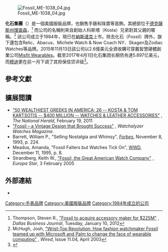 {{Infobox company
|name = Fossil Group, Inc.
|logo =  [[File:Fossil_Group.png|250px]]
|type = [[上市公司|上市公司]]
|traded_as = {{NASDAQ|FOSL}}<br />[[S&P_500|S&P 500成分]]
|foundation = 1984年
|founder = Tom Kartsotis<ref name="FUNDING">[http://www.fundinguniverse.com/company-histories/Fossil-Inc-Company-History.html "Fossil Company History"] {{Wayback|url=http://www.fundinguniverse.com/company-histories/Fossil-Inc-Company-History.html |date=20120510135147 }}, ''Funding Universe''</ref>
|location = {{US}}[[德克薩斯州|德克薩斯州]]理查森
|locations = 364<ref>{{Cite web |url=http://www.fossil.com/attachments/en_US/financials/2010/2010_Annual_Report.pdf |title=Fossil 2010 Annual Report |accessdate=2015-10-26 |archive-date=2011-09-27 |archive-url=https://web.archive.org/web/20110927093134/http://www.fossil.com/attachments/en_US/financials/2010/2010_Annual_Report.pdf |dead-url=no }}</ref>
|key_people = Tom Kartsotis（董事長）<br>Kosta N. Kartsotis（CEO）
|industry = 休閒品
|products = 手錶、珠寶、服飾和錢包
| revenue = {{decrease}} US$ 30.42371億（2016）<ref name='xbrlus_1'>{{cite web|url=https://www.fossilgroup.com/wp-content/uploads/2017/03/FOSL-2016.12.31-10K-Final-w-exhibits.pdf|title=Fossil Group, Inc. 2013 Annual Report Form (10-K)|publisher=Fossil Group|format=PDF|access-date=2017-12-16|archive-date=2017-08-16|archive-url=https://web.archive.org/web/20170816152032/https://www.fossilgroup.com/wp-content/uploads/2017/03/FOSL-2016.12.31-10K-Final-w-exhibits.pdf|dead-url=no}}</ref>
| operating_income = {{decrease}} US$ 1.27146億（2016）<ref name='xbrlus_1'/>
| net_income = {{decrease}} US$ 0.85603億（2016）<ref name='xbrlus_1'/>| num_employees = 14,500（2016）<ref>[https://www.fossilgroup.com/wp-content/uploads/2017/03/FOSL-2016.12.31-10K-Final-w-exhibits.pdf"] {{Wayback|url=https://www.fossilgroup.com/wp-content/uploads/2017/03/FOSL-2016.12.31-10K-Final-w-exhibits.pdf |date=20170816152032 }}, Fossil Group Declarations</ref>
| homepage = {{URL|www.fossilgroup.com}}

}}[[File:Fossil_ME-1038_04.jpg|thumb]]

'''化石集團'''（{{Lang-en|Fossil Group, Inc.}}）是一個美國服裝品牌，也銷售手錶和珠寶等首飾。其總部位于[[德克薩斯州|德克薩斯州]][[理查森_(德克薩斯州)|理查森]]，<ref name="DALLASBIZJOURNAL01102012">Thompson, Steven R., [http://www.bizjournals.com/dallas/news/2012/01/10/fossil-to-acquire-accessory-maker-for.html "Fossil to acquire accessory maker for $225M"] {{Wayback|url=http://www.bizjournals.com/dallas/news/2012/01/10/fossil-to-acquire-accessory-maker-for.html |date=20160815153519 }}, ''Dallas Business Journal'', Tuesday, January 10, 2012</ref> 而公司的名稱則來自創始人科斯塔（Kosta）兄弟對其父親的暱稱。<ref>McHugh, Josh, [http://www.wired.com/wired/archive/11.04/fossil.html "Wrist-Top Revolution: How fashion watchmaker Fossil teamed up with Microsoft and Palm to change the face of wearable computing"] {{Wayback|url=http://www.wired.com/wired/archive/11.04/fossil.html |date=20131205162524 }}, ''Wired'', Issue 11.04, April 2003</ref> 該公司成立于1984年，現已在[[納斯達克|納斯達克]]上市。除去化石（Fossil）牌外，旗下還包含Relic、Abacus、Michele Watch & Now Coach NY、Skagen及Zodiac Watches等品牌。2015年11月13日該公司以2.6億美元全資收購可穿戴智慧硬體創業公司[[Misfit_Wearables|Misfit Wearables]]。截至2017年4月1日化石集团长期债务達5.897亿美元，而[[穆迪|穆迪]]更在前一月下调了其担保信贷评级<ref>{{cite web|url=http://www.sohu.com/a/139622649_480062|title=由盈转亏股价暴跌19% 在这样下去Fossil迟早要破产|accessdate=2017-12-16|date=2017-05-10|publisher=搜狐|archive-date=2019-05-14|archive-url=https://web.archive.org/web/20190514201203/http://www.sohu.com/a/139622649_480062|dead-url=no}}</ref>。

==參考文獻==
{{Reflist}}

== 擴展閲讀 ==
* [http://www.thenationalherald.com/content/pdf/inserts/2011/wealthiest_2011.pdf "50 WEALTHIEST GREEKS IN AMERICA: 26 -- KOSTA & TOM KARTSOTIS -- $400 MILLION -- WATCHES & LEATHER ACCESSORIES"] {{Wayback|url=http://www.thenationalherald.com/content/pdf/inserts/2011/wealthiest_2011.pdf |date=20130116171725 }}, ''The National Herald'', February 19, 2011
* [http://www.watchalyzer.com/watches/fossil-watches/ "Fossil – a Vintage Design that Brought Success"] {{Wayback|url=http://www.watchalyzer.com/watches/fossil-watches/ |date=20200629140639 }}, ''Watchalyzer Watches Magazine''.
* Barrett, William P., "Selling Nostalgia and Whimsy", ''[[Forbes|Forbes]]'', November 8, 1993, p. 224. 
* Meadus, Amanda, "Fossil Falters but Watches Tick On", [[Women's_Wear_Daily|WWD]], December 11, 1995, p. 8. 
* Strandberg, Keith W., [http://www.europastar.com/magazine/features/1000751981-fossil-44-the-great-american-watch-company.html "Fossil, the Great American Watch Company"] {{Wayback|url=http://www.europastar.com/magazine/features/1000751981-fossil-44-the-great-american-watch-company.html |date=20190517144620 }}, ''Europa Star'', 3 February 2005

{{设计师品牌}}

==外部連結==
*{{Official website|www.fossil.com}}

{{coord|32.9798|-96.7025|display=title}}

[[Category:手表品牌|Category:手表品牌]]
[[Category:美國服裝品牌|Category:美國服裝品牌]]
[[Category:1984年成立的公司|Category:1984年成立的公司]]